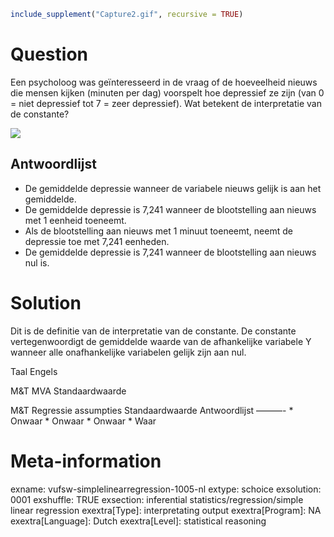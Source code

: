 ```r
include_supplement("Capture2.gif", recursive = TRUE)
```

Question
========
Een psycholoog was geïnteresseerd in de vraag of de hoeveelheid nieuws die mensen kijken (minuten per dag) voorspelt hoe depressief ze zijn (van 0 = niet depressief tot 7 = zeer depressief). Wat betekent de interpretatie van de constante?  
  
![](Capture2.gif)

Antwoordlijst
----------
* De gemiddelde depressie wanneer de variabele nieuws gelijk is aan het gemiddelde.
* De gemiddelde depressie is 7,241 wanneer de blootstelling aan nieuws met 1 eenheid toeneemt.
* Als de blootstelling aan nieuws met 1 minuut toeneemt, neemt de depressie toe met 7,241 eenheden.
* De gemiddelde depressie is 7,241 wanneer de blootstelling aan nieuws nul is.

Solution
========

Dit is de definitie van de interpretatie van de constante. De constante vertegenwoordigt de gemiddelde waarde van de afhankelijke variabele Y wanneer alle onafhankelijke variabelen gelijk zijn aan nul.

Taal Engels

M&T MVA Standaardwaarde

M&T Regressie assumpties Standaardwaarde
Antwoordlijst
----------
* Onwaar
* Onwaar
* Onwaar
* Waar

Meta-information
================
exname: vufsw-simplelinearregression-1005-nl
extype: schoice
exsolution: 0001
exshuffle: TRUE
exsection: inferential statistics/regression/simple linear regression
exextra[Type]: interpretating output
exextra[Program]: NA
exextra[Language]: Dutch
exextra[Level]: statistical reasoning

